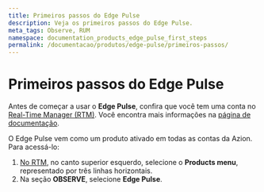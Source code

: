 ```yaml
---
title: Primeiros passos do Edge Pulse
description: Veja os primeiros passos do Edge Pulse.
meta_tags: Observe, RUM
namespace: documentation_products_edge_pulse_first_steps
permalink: /documentacao/produtos/edge-pulse/primeiros-passos/
---
```


# Primeiros passos do Edge Pulse

Antes de começar a usar o **Edge Pulse**, confira que você tem uma conta no [Real-Time Manager (RTM)](https://manager.azion.com/). Você encontra mais informações na [página de documentação](/pt-br/documentacao/produtos/gestao-de-contas/criar-conta/).

O Edge Pulse vem como um produto ativado em todas as contas da Azion. Para acessá-lo:

1. [No RTM](https://manager.azion.com/), no canto superior esquerdo, selecione o **Products menu**, representado por três linhas horizontais.
2. Na seção **OBSERVE**, selecione **Edge Pulse**.
